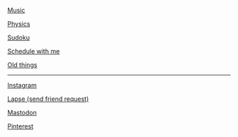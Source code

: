 [Music](music.qmd)

[Physics](physics.qmd)

[Sudoku](sudoku.qmd)

[Schedule with me](schedule.qmd)

[Old things](old_things.qmd)

<hr>

[Instagram](https://www.instagram.com/finnmayhew_/)

[Lapse (send friend request)](https://journal.lapse.app/friend_request?user_id=b49c6623-98cd-4eec-8fb7-2f59cdadca86)

[Mastodon](https://mastodon.social/@finnmayhew)

[Pinterest](https://www.pinterest.com/finnmayhew_/)
